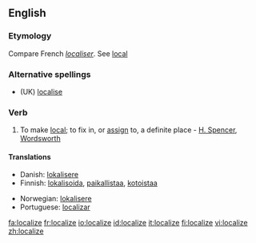 ==English==

===Etymology===
Compare French ''[[localiser]]''. See [[local]]

===Alternative spellings===
*(UK) [[localise]]

===Verb===
{{en-verb|localiz|ing}}

# {{transitive}} To make [[local]]; to fix in, or [[assign]] to, a definite place - [[H. Spencer]], [[Wordsworth]]

====Translations====
{{top}}
*Danish: [[lokalisere]]
*Finnish: [[lokalisoida]], [[paikallistaa]], [[kotoistaa]]
{{mid}}
*Norwegian: [[lokalisere]]
*Portuguese: [[localizar]]
{{bottom}}

[[fa:localize]]
[[fr:localize]]
[[io:localize]]
[[id:localize]]
[[it:localize]]
[[fi:localize]]
[[vi:localize]]
[[zh:localize]]